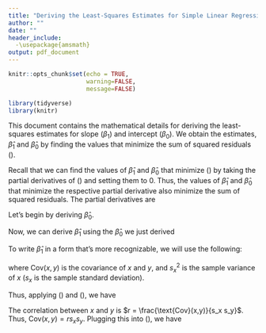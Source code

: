 ```yaml
---
title: "Deriving the Least-Squares Estimates for Simple Linear Regression"
author: ""
date: ""
header_include: 
  -\usepackage{amsmath}
output: pdf_document
---
```


```r
knitr::opts_chunk$set(echo = TRUE,
                      warning=FALSE,
                      message=FALSE)
```


```r
library(tidyverse)
library(knitr)
```

This document contains the mathematical details for deriving the least-squares estimates for slope ($\beta_1$) and intercept ($\beta_0$). We obtain the estimates, $\hat{\beta}_1$ and $\hat{\beta}_0$ by finding the values that minimize the sum of squared residuals (\ref{ssr}).

\begin{equation}
\label{ssr}
SSR = \sum\limits_{i=1}^{n}[y_i - \hat{y}_i]^2 = [y_i - (\hat{\beta}_0 + \hat{\beta}_1 x_i)]^2 = [y_i - (\hat{\beta}_0 - \hat{\beta}_1 x_i]^2
\end{equation}

Recall that we can find the values of $\hat{\beta}_1$ and $\hat{\beta}_0$ that minimize (\ref{ssr}) by taking the partial derivatives of (\ref{ssr}) and setting them to 0. Thus, the values of $\hat{\beta}_1$ and $\hat{\beta}_0$ that minimize the respective partial derivative also minimize the sum of squared residuals. The partial derivatives are

\begin{equation}
\label{par-deriv}
\begin{aligned}
&\frac{\partial \text{SSR}}{\partial \hat{\beta}_1} = -2 \sum\limits_{i=1}^{n}x_i(y_i - \hat{\beta}_0 - \hat{\beta}_1 x_i)  \\[10pt]
&\frac{\partial \text{SSR}}{\partial \hat{\beta}_0} = -2 \sum\limits_{i=1}^{n}(y_i - \hat{\beta}_0 - \hat{\beta}_1 x_i)
\end{aligned}
\end{equation}

Let's begin by deriving $\hat{\beta}_0$. 

\begin{equation}
\label{est-beta0}
\begin{aligned}
\frac{\partial \text{SSR}}{\partial \hat{\beta}_0} &= -2 \sum\limits_{i=1}^{n}(y_i - \hat{\beta}_0 - \hat{\beta}_1 x_i) = 0 \\[10pt]
&\Rightarrow -\sum\limits_{i=1}^{n}(y_i + \hat{\beta}_0 + \hat{\beta}_1 x_i) = 0 \\[10pt]
&\Rightarrow - \sum\limits_{i=1}^{n}y_i + n\hat{\beta}_0 + \hat{\beta}_1\sum\limits_{i=1}^{n}x_i = 0 \\[10pt]
&\Rightarrow n\hat{\beta}_0  = \sum\limits_{i=1}^{n}y_i - \hat{\beta}_1\sum\limits_{i=1}^{n}x_i \\[10pt]
&\Rightarrow \hat{\beta}_0  = \frac{1}{n}\Big(\sum\limits_{i=1}^{n}y_i - \hat{\beta}_1\sum\limits_{i=1}^{n}x_i\Big)\\[10pt]
&\Rightarrow \hat{\beta}_0  = \bar{y} - \hat{\beta}_1 \bar{x} \\[10pt]
\end{aligned}
\end{equation}

Now, we can derive $\hat{\beta}_1$ using the $\hat{\beta}_0$ we just derived

\begin{equation}
\label{est-beta1-pt1}
\begin{aligned}
&\frac{\partial \text{SSR}}{\partial \hat{\beta}_1} = -2 \sum\limits_{i=1}^{n}x_i(y_i - \hat{\beta}_0 - \hat{\beta}_1 x_i) = 0  \\[10pt]
&\Rightarrow -\sum\limits_{i=1}^{n}x_iy_i + \hat{\beta}_0\sum\limits_{i=1}^{n}x_i + \hat{\beta}_1\sum\limits_{i=1}^{n}x_i^2 = 0 \\[10pt]
\text{(Fill in }\hat{\beta}_0\text{)}&\Rightarrow -\sum\limits_{i=1}^{n}x_iy_i + (\bar{y} - \hat{\beta}_1\bar{x})\sum\limits_{i=1}^{n}x_i + \hat{\beta}_1\sum\limits_{i=1}^{n}x_i^2 = 0 \\[10pt]
&\Rightarrow  (\bar{y} - \hat{\beta}_1\bar{x})\sum\limits_{i=1}^{n}x_i + \hat{\beta}_1\sum\limits_{i=1}^{n}x_i^2 = \sum\limits_{i=1}^{n}x_iy_i \\[10pt]
&\Rightarrow \bar{y}\sum\limits_{i=1}^{n}x_i - \hat{\beta}_1\bar{x}\sum\limits_{i=1}^{n}x_i + \hat{\beta}_1\sum\limits_{i=1}^{n}x_i^2 = \sum\limits_{i=1}^{n}x_iy_i \\[10pt]
&\Rightarrow n\bar{y}\bar{x} - \hat{\beta}_1n\bar{x}^2 + \hat{\beta}_1\sum\limits_{i=1}^{n}x_i^2 = \sum\limits_{i=1}^{n}x_iy_i \\[10pt]
&\Rightarrow \hat{\beta}_1\sum\limits_{i=1}^{n}x_i^2 - \hat{\beta}_1n\bar{x}^2  = \sum\limits_{i=1}^{n}x_iy_i - n\bar{y}\bar{x} \\[10pt]
&\Rightarrow \hat{\beta}_1\Big(\sum\limits_{i=1}^{n}x_i^2 -n\bar{x}^2\Big)  = \sum\limits_{i=1}^{n}x_iy_i - n\bar{y}\bar{x} \\[10pt] 
&\hat{\beta}_1 = \frac{\sum\limits_{i=1}^{n}x_iy_i - n\bar{y}\bar{x}}{\sum\limits_{i=1}^{n}x_i^2 -n\bar{x}^2}
\end{aligned}
\end{equation}

To write $\hat{\beta}_1$ in a form that's more recognizable, we will use the following: 

\begin{equation}
\label{cov}
\sum x_iy_i - n\bar{y}\bar{x} = \sum(x - \bar{x})(y - \bar{y}) = (n-1)\text{Cov}(x,y)
\end{equation}

\begin{equation}
\label{var_x}
\sum x_i^2 - n\bar{x}^2 - \sum(x - \bar{x})^2 = (n-1)s_x^2
\end{equation}

where $\text{Cov}(x,y)$ is the covariance of $x$ and $y$, and $s_x^2$ is the sample variance of $x$ ($s_x$ is the sample standard deviation).

Thus, applying (\ref{cov}) and (\ref{var_x}), we have 

\begin{equation}
\label{est-beta1-pt2}
\begin{aligned}
\hat{\beta}_1 &= \frac{\sum\limits_{i=1}^{n}x_iy_i - n\bar{y}\bar{x}}{\sum\limits_{i=1}^{n}x_i^2 -n\bar{x}^2} \\[10pt]
&= \frac{\sum\limits_{i=1}^{n}(x-\bar{x})(y-\bar{y})}{\sum\limits_{i=1}^{n}(x-\bar{x})^2}\\[10pt]
&= \frac{(n-1)\text{Cov}(x,y)}{(n-1)s_x^2}\\[10pt]
&= \frac{\text{Cov}(x,y)}{s_x^2}
\end{aligned}
\end{equation}



The correlation between $x$ and $y$ is $r = \frac{\text{Cov}(x,y)}{s_x s_y}$. Thus, $\text{Cov}(x,y) = r s_xs_y$. Plugging this into (\ref{est-beta1-pt2}), we have 

\begin{equation}
\hat{\beta}_1 = \frac{\text{Cov}(x,y)}{s_x^2} = r\frac{s_ys_x}{s_x^2} = r\frac{s_y}{s_x}
\end{equation}


